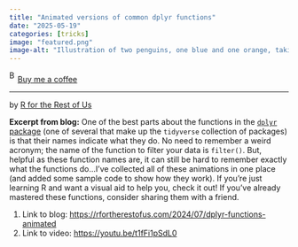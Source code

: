 ```yaml
---
title: "Animated versions of common dplyr functions"
date: "2025-05-19"
categories: [tricks]
image: "featured.png"
image-alt: "Illustration of two penguins, one blue and one orange, taking a selfie with a selfie stick. The moon in the background looks like the Quarto logo."
---
```


<link href="https://fonts.googleapis.com/css?family=Cookie" rel="stylesheet"><a class="bmc-button" target="_blank" href="https://www.buymeacoffee.com/JoscelinRocha">![Buy me a coffee](https://cdn.buymeacoffee.com/buttons/bmc-new-btn-logo.svg){alt="Buy me a coffee" width="15" height="21"}Buy me a coffee</a>

------------------------------------------------------------------------

by [R for the Rest of Us](https://rfortherestofus.com/)

**Excerpt from blog:** One of the best parts about the functions in the [`dplyr` package](https://click.convertkit-mail.com/e5uv8dzv9wf0uzpgz8i8h8rgp222cl/owhkhqhrv3g73rbv/aHR0cHM6Ly9kcGx5ci50aWR5dmVyc2Uub3JnLw==) (one of several that make up the `tidyverse` collection of packages) is that their names indicate what they do. No need to remember a weird acronym; the name of the function to filter your data is `filter()`. But, helpful as these function names are, it can still be hard to remember exactly what the functions do...I've collected all of these animations in one place (and added some sample code to show how they work). If you're just learning R and want a visual aid to help you, check it out! If you've already mastered these functions, consider sharing them with a friend.

1.  Link to blog: <https://rfortherestofus.com/2024/07/dplyr-functions-animated>
2.  Link to video: <https://youtu.be/t1fFi1pSdL0>

